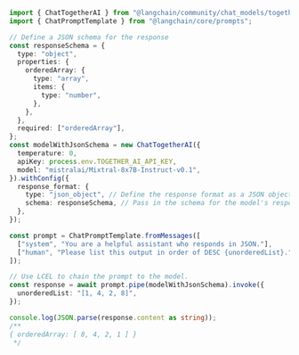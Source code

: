 ```typescript
import { ChatTogetherAI } from "@langchain/community/chat_models/togetherai";
import { ChatPromptTemplate } from "@langchain/core/prompts";

// Define a JSON schema for the response
const responseSchema = {
  type: "object",
  properties: {
    orderedArray: {
      type: "array",
      items: {
        type: "number",
      },
    },
  },
  required: ["orderedArray"],
};
const modelWithJsonSchema = new ChatTogetherAI({
  temperature: 0,
  apiKey: process.env.TOGETHER_AI_API_KEY,
  model: "mistralai/Mixtral-8x7B-Instruct-v0.1",
}).withConfig({
  response_format: {
    type: "json_object", // Define the response format as a JSON object
    schema: responseSchema, // Pass in the schema for the model's response
  },
});

const prompt = ChatPromptTemplate.fromMessages([
  ["system", "You are a helpful assistant who responds in JSON."],
  ["human", "Please list this output in order of DESC {unorderedList}."],
]);

// Use LCEL to chain the prompt to the model.
const response = await prompt.pipe(modelWithJsonSchema).invoke({
  unorderedList: "[1, 4, 2, 8]",
});

console.log(JSON.parse(response.content as string));
/**
{ orderedArray: [ 8, 4, 2, 1 ] }
 */
```